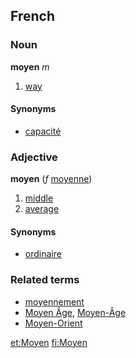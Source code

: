 ==French==
===Noun===
'''moyen''' ''m''

# [[way]]

====Synonyms====
*[[capacité]]

===Adjective===
'''moyen''' (''f'' [[moyenne]])

# [[middle]]
# [[average]]

====Synonyms====
*[[ordinaire]]

===Related terms===
*[[moyennement]]
*[[Moyen Âge]], [[Moyen-Âge]]
*[[Moyen-Orient]]

[[et:Moyen]]
[[fi:Moyen]]